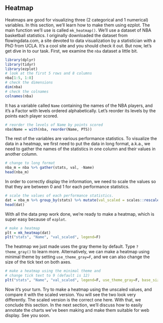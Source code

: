 ## Heatmap

Heatmaps are good for visualizing three (2 categorical and 1 numerical) variables. In this section, we'll learn how to make them using ezplot. The main function we'll use is called `mk_heatmap()`. We'll use a dataset of NBA basketball statistics. I originally downloaded the dataset from flowingdata.com, a site devoted to data visualization by a statistician with a PhD from UCLA. It's a cool site and you should check it out. But now, let's get dive in to our task. First, we examine the `nba` dataset a little bit.

```r
library(dplyr)
library(tidyr)
library(ezplot)
# look at the first 5 rows and 8 columns
nba[1:5, 1:8]
# check the dimensions
dim(nba)
# check the colnames
colnames(nba)
```      

It has a variable called `Name` containing the names of the NBA players, and it's a Factor with levels ordered alphabetically. Let's reorder its levels by the points each player scored.

```r
# reorder the levels of Name by points scored
nba$Name = with(nba, reorder(Name, PTS))
```

The rest of the variables are various performance statistics. To visualize the data in a heatmap, we first need to put the data in long format, a.k.a., we need to gather the names of the statistics in one column and their values in another column.

```r
# change to long format
nba_m = nba %>% gather(stats, val, -Name)
head(nba_m)
```

In order to correctly display the information, we need to scale the values so that they are between 0 and 1 for each performance statistics. 

```r
# scale the values of each performance statistics.
dat = nba_m %>% group_by(stats) %>% mutate(val_scaled = scales::rescale(val))
head(dat)
```

With all the data prep work done, we're ready to make a heatmap, which is super easy because of `ezplot`.

```r
# make a heatmap
plt = mk_heatmap(dat)
plt("stats", "Name", "val_scaled", legend=F)
```

The heatmap we just made uses the gray theme by default. Type `?theme_gray()` to learn more. Alternatively, we can make a heatmap using minimal theme by setting `use_theme_gray=F`, and we can also change the size of the tick text on both axes. 

```r
# make a heatmap using the minimal theme and
# change tick text to 9 (default is 12)
plt("stats", "Name", "val_scaled", legend=F, use_theme_gray=F, base_size=9)
```

Now it's your turn. Try to make a heatmap using the unscaled values, and compare it with the scaled version. You will see the two look very differently. The scaled version is the correct one here. With that, we conclude this section. In the next section, we'll discuss how to easily annotate the charts we've been making and make them suitable for web display. See you soon. 